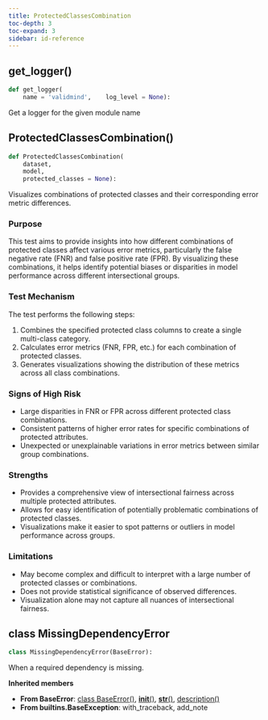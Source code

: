 ```yaml
---
title: ProtectedClassesCombination
toc-depth: 3
toc-expand: 3
sidebar: id-reference
---
```


## get_logger[()]{.muted}

```python
def get_logger(
    name = 'validmind',    log_level = None):
```

Get a logger for the given module name

## ProtectedClassesCombination[()]{.muted}

```python
def ProtectedClassesCombination(
    dataset,
    model,
    protected_classes = None):
```

Visualizes combinations of protected classes and their corresponding error metric differences.

### Purpose

This test aims to provide insights into how different combinations of protected classes affect various error metrics, particularly the false negative rate (FNR) and false positive rate (FPR). By visualizing these combinations, it helps identify potential biases or disparities in model performance across different intersectional groups.

### Test Mechanism

The test performs the following steps:

1. Combines the specified protected class columns to create a single multi-class category.
1. Calculates error metrics (FNR, FPR, etc.) for each combination of protected classes.
1. Generates visualizations showing the distribution of these metrics across all class combinations.

### Signs of High Risk

- Large disparities in FNR or FPR across different protected class combinations.
- Consistent patterns of higher error rates for specific combinations of protected attributes.
- Unexpected or unexplainable variations in error metrics between similar group combinations.

### Strengths

- Provides a comprehensive view of intersectional fairness across multiple protected attributes.
- Allows for easy identification of potentially problematic combinations of protected classes.
- Visualizations make it easier to spot patterns or outliers in model performance across groups.

### Limitations

- May become complex and difficult to interpret with a large number of protected classes or combinations.
- Does not provide statistical significance of observed differences.
- Visualization alone may not capture all nuances of intersectional fairness.

## [class]{.muted} MissingDependencyError

```python
class MissingDependencyError(BaseError):
```

When a required dependency is missing.

**Inherited members**

- **From BaseError**: [class BaseError[()]{.muted}](#class-baseerror), [__init__[()]{.muted}](#__init__), [__str__[()]{.muted}](#__str__), [description[()]{.muted}](#description)
- **From builtins.BaseException**: with_traceback, add_note
